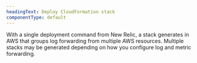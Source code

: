 ```yaml
---
headingText: Deploy CloudFormation stack
componentType: default
---
```


With a single deployment command from New Relic, a stack generates in AWS that groups log forwarding from multiple AWS resources. Multiple stacks may be generated depending on how you configure log and metric forwarding.
